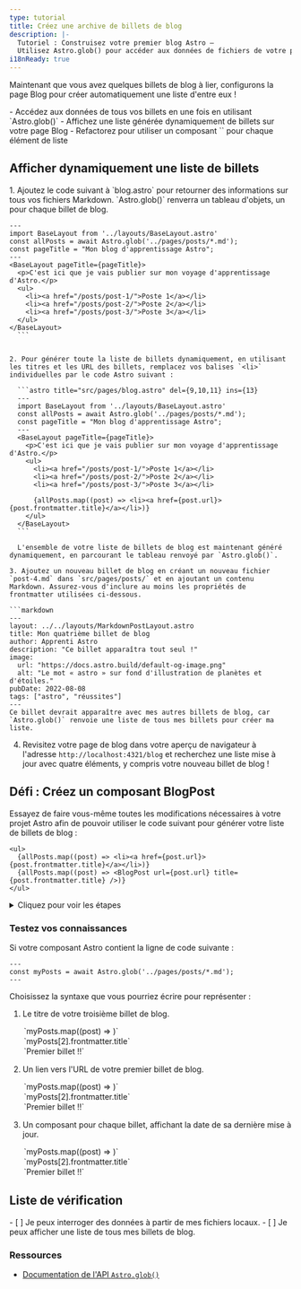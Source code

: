 ```yaml
---
type: tutorial
title: Créez une archive de billets de blog
description: |-
  Tutoriel : Construisez votre premier blog Astro —
  Utilisez Astro.glob() pour accéder aux données de fichiers de votre projet
i18nReady: true
---
```


Maintenant que vous avez quelques billets de blog à lier, configurons la page Blog pour créer automatiquement une liste d'entre eux !

<PreCheck>
  - Accédez aux données de tous vos billets en une fois en utilisant `Astro.glob()`
  - Affichez une liste générée dynamiquement de billets sur votre page Blog
  - Refactorez pour utiliser un composant `<BlogPost />` pour chaque élément de liste
</PreCheck>

## Afficher dynamiquement une liste de billets

<Steps>
1. Ajoutez le code suivant à `blog.astro` pour retourner des informations sur tous vos fichiers Markdown. `Astro.glob()` renverra un tableau d'objets, un pour chaque billet de blog.

  ```astro title="src/pages/blog.astro" ins={3}
  ---
  import BaseLayout from '../layouts/BaseLayout.astro'
  const allPosts = await Astro.glob('../pages/posts/*.md');
  const pageTitle = "Mon blog d'apprentissage Astro";
  ---
  <BaseLayout pageTitle={pageTitle}>
    <p>C'est ici que je vais publier sur mon voyage d'apprentissage d'Astro.</p>
    <ul>
      <li><a href="/posts/post-1/">Poste 1</a></li>
      <li><a href="/posts/post-2/">Poste 2</a></li>
      <li><a href="/posts/post-3/">Poste 3</a></li>
    </ul>
  </BaseLayout>
    ```


2. Pour générer toute la liste de billets dynamiquement, en utilisant les titres et les URL des billets, remplacez vos balises `<li>` individuelles par le code Astro suivant :

    ```astro title="src/pages/blog.astro" del={9,10,11} ins={13}
    ---
    import BaseLayout from '../layouts/BaseLayout.astro'
    const allPosts = await Astro.glob('../pages/posts/*.md');
    const pageTitle = "Mon blog d'apprentissage Astro";
    ---
    <BaseLayout pageTitle={pageTitle}>
      <p>C'est ici que je vais publier sur mon voyage d'apprentissage d'Astro.</p>
      <ul>
        <li><a href="/posts/post-1/">Poste 1</a></li>
        <li><a href="/posts/post-2/">Poste 2</a></li>
        <li><a href="/posts/post-3/">Poste 3</a></li>

        {allPosts.map((post) => <li><a href={post.url}>{post.frontmatter.title}</a></li>)}
      </ul>
    </BaseLayout>
    ```

    L'ensemble de votre liste de billets de blog est maintenant généré dynamiquement, en parcourant le tableau renvoyé par `Astro.glob()`.

3. Ajoutez un nouveau billet de blog en créant un nouveau fichier `post-4.md` dans `src/pages/posts/` et en ajoutant un contenu Markdown. Assurez-vous d'inclure au moins les propriétés de frontmatter utilisées ci-dessous.

  ```markdown
  ---
  layout: ../../layouts/MarkdownPostLayout.astro
  title: Mon quatrième billet de blog
  author: Apprenti Astro
  description: "Ce billet apparaîtra tout seul !"
  image: 
    url: "https://docs.astro.build/default-og-image.png"
    alt: "Le mot « astro » sur fond d'illustration de planètes et d'étoiles."
  pubDate: 2022-08-08
  tags: ["astro", "réussites"]
  ---
  Ce billet devrait apparaître avec mes autres billets de blog, car `Astro.glob()` renvoie une liste de tous mes billets pour créer ma liste.
  ```

4. Revisitez votre page de blog dans votre aperçu de navigateur à l'adresse `http://localhost:4321/blog` et recherchez une liste mise à jour avec quatre éléments, y compris votre nouveau billet de blog !
</Steps>

<Box icon="puzzle-piece">

## Défi : Créez un composant BlogPost

Essayez de faire vous-même toutes les modifications nécessaires à votre projet Astro afin de pouvoir utiliser le code suivant pour générer votre liste de billets de blog :

```astro title="src/pages/blog.astro" del={2} ins={3}
<ul>
  {allPosts.map((post) => <li><a href={post.url}>{post.frontmatter.title}</a></li>)}
  {allPosts.map((post) => <BlogPost url={post.url} title={post.frontmatter.title} />)}
</ul>
```

<details>
<summary>Cliquez pour voir les étapes</summary>

<Steps>
1. Créez un nouveau composant dans `src/components/`.

    <details>
    <summary>Afficher le nom de fichier</summary>
    ```
    BlogPost.astro
    ```
    </details>

2. Écrivez la ligne de code dans votre composant pour qu'il puisse recevoir un `title` et une `url` en tant que `Astro.props`.

    <details>
    <summary>Afficher le code</summary>
    ```astro
    ---
    // src/components/BlogPost.astro
    const { title, url } = Astro.props;
    ---
    ```
    </details>

3. Ajoutez la mise en forme utilisée pour créer chaque élément de votre liste de billets de blog.

    <details>
    <summary>Afficher le code</summary>
    ```astro
    <!-- src/components/BlogPost.astro -->
    <li><a href={url}>{title}</a></li>
    ```
    </details>

4. Importez le nouveau composant dans votre page de blog.

    <details>
    <summary>Afficher le code</summary>
    ```astro title="src/pages/blog.astro" ins={3}
    ---
    import BaseLayout from '../layouts/BaseLayout.astro';
    import BlogPost from '../components/BlogPost.astro';
    const allPosts = await Astro.glob('../pages/posts/*.md');
    const pageTitle = "Mon blog d'apprentissage Astro";
    ---
    ```
    </details>

5. Vérifiez-vous : consultez le code du composant terminé.

    <details>
    <summary>Afficher le code</summary>
    ```astro title="src/components/BlogPost.astro"
    ---
    const { title, url } = Astro.props
    ---
    <li><a href={url}>{title}</a></li>
    ```
    ```astro title="src/pages/blog.astro" ins={3,10}
    ---
    import BaseLayout from '../layouts/BaseLayout.astro';
    import BlogPost from '../components/BlogPost.astro';
    const allPosts = await Astro.glob('../pages/posts/*.md');
    const pageTitle = "Mon blog d'apprentissage Astro"
    ---
    <BaseLayout pageTitle={pageTitle}>
      <p>C'est ici que je vais publier sur mon voyage d'apprentissage d'Astro.</p>
      <ul>
        {allPosts.map((post) => <BlogPost url={post.url} title={post.frontmatter.title} />)}
      </ul>
    </BaseLayout>
    ```
    </details>
</Steps>
</details>
</Box>



<Box icon="question-mark">

### Testez vos connaissances

Si votre composant Astro contient la ligne de code suivante : 

```astro
---
const myPosts = await Astro.glob('../pages/posts/*.md');
---
```

Choisissez la syntaxe que vous pourriez écrire pour représenter :

1. Le titre de votre troisième billet de blog.  

    <MultipleChoice>
      <Option>
        `myPosts.map((post) => <LastUpdated date={post.frontmatter.pubDate} />)`
      </Option>
      <Option isCorrect>
        `myPosts[2].frontmatter.title`
      </Option>
      <Option>
        `<a href={myPosts[0].url}>Premier billet !!</a>`
      </Option>
    </MultipleChoice>

2. Un lien vers l'URL de votre premier billet de blog. 

    <MultipleChoice>
      <Option>
        `myPosts.map((post) => <LastUpdated date={post.frontmatter.pubDate} />)`
      </Option>
      <Option>
        `myPosts[2].frontmatter.title`
      </Option>
      <Option isCorrect>
        `<a href={myPosts[0].url}>Premier billet !!</a>`
      </Option>
    </MultipleChoice>

3. Un composant pour chaque billet, affichant la date de sa dernière mise à jour.

    <MultipleChoice>
      <Option isCorrect>
        `myPosts.map((post) => <LastUpdated date={post.frontmatter.pubDate} />)`
      </Option>
      <Option>
        `myPosts[2].frontmatter.title`
      </Option>
      <Option>
        `<a href={myPosts[0].url}>Premier billet !!</a>`
      </Option>
    </MultipleChoice>

</Box>

## Liste de vérification

<Box icon="check-list">

<Checklist>
- [ ] Je peux interroger des données à partir de mes fichiers locaux.
- [ ] Je peux afficher une liste de tous mes billets de blog.
</Checklist>
</Box>

### Ressources

- [Documentation de l'API `Astro.glob()`](/fr/reference/api-reference/#astroglob)
